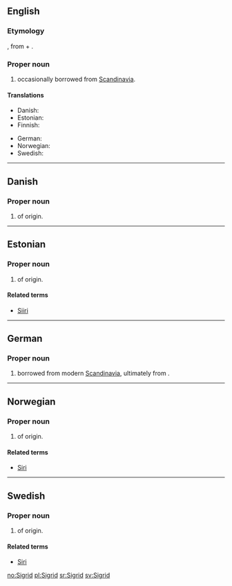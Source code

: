 ==English==

===Etymology===
{{etyl|non}} {{term|Sigríðr|lang=non}}, from {{term|sigr||victory|lang=non}} + {{term|fríðr||beautiful|lang=non}}.

===Proper noun===
{{en-proper noun}}

# {{given name|female|from=Germanic}} occasionally borrowed from [[Scandinavia]].

====Translations====
{{trans-top|female given name}}
* Danish: {{t|da|Sigrid}}
* Estonian: {{t|et|Siiri}}
* Finnish: {{t|fi|Siiri}}
{{trans-mid}}
* German: {{t|de|Sigrid}}
* Norwegian: {{t|no|Sigrid}}
* Swedish: {{t|sv|Sigrid}}
{{trans-bottom}}

----

==Danish==

===Proper noun===
{{infl|da|proper noun}}

# {{given name|female|lang=da}} of {{etyl|non|da}} origin.

----

==Estonian==

===Proper noun===
{{infl|et|proper noun}}

# {{given name|female|lang=et}} of {{etyl|non|et}} origin.

====Related terms====
* [[Siiri]]

----

==German==

===Proper noun===
{{infl|de|proper noun}}

# {{given name|female|lang=de}} borrowed from modern [[Scandinavia]], ultimately from {{etyl|non|de}}.

----

==Norwegian==

===Proper noun===
{{infl|no|proper noun}}

# {{given name|female|lang=no}} of {{etyl|non|no}} origin.

====Related terms====
* [[Siri]]

----

==Swedish==

===Proper noun===
{{infl|sv|proper noun}}

# {{given name|female|lang=sv}} of {{etyl|non|sv}} origin.

====Related terms====
* [[Siri]]

[[no:Sigrid]]
[[pl:Sigrid]]
[[sr:Sigrid]]
[[sv:Sigrid]]